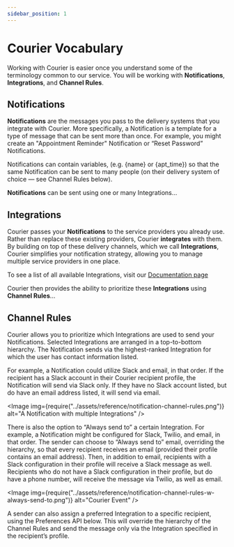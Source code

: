 ```yaml
---
sidebar_position: 1
---
```



# Courier Vocabulary

Working with Courier is easier once you understand some of the terminology common to our service. You will be working with **Notifications**, **Integrations**, and **Channel Rules**.

## Notifications

**Notifications** are the messages you pass to the delivery systems that you integrate with Courier. More specifically, a Notification is a template for a type of message that can be sent more than once. For example, you might create an "Appointment Reminder" Notification or “Reset Password” Notifications.

Notifications can contain variables, (e.g. {name} or {apt_time}) so that the same Notification can be sent to many people (on their delivery system of choice — see Channel Rules below).

**Notifications** can be sent using one or many Integrations…

## Integrations

Courier passes your **Notifications** to the service providers you already use. Rather than replace these existing providers, Courier **integrates** with them. By building on top of these delivery channels, which we call **Integrations**, Courier simplifies your notification strategy, allowing you to manage multiple service providers in one place.

To see a list of all available Integrations, visit our [Documentation page](/)

Courier then provides the ability to prioritize these **Integrations** using **Channel Rules**…

## Channel Rules

Courier allows you to prioritize which Integrations are used to send your Notifications. Selected Integrations are arranged in a top-to-bottom hierarchy. The Notification sends via the highest-ranked Integration for which the user has contact information listed.

For example, a Notification could utilize Slack and email, in that order. If the recipient has a Slack account in their Courier recipient profile, the Notification will send via Slack only. If they have no Slack account listed, but do have an email address listed, it will send via email.

<Image
  img={require("../assets/reference/notification-channel-rules.png")}
  alt="A Notification with multiple Integrations"
/>

There is also the option to “Always send to” a certain Integration. For example, a Notification might be configured for Slack, Twilio, and email, in that order. The sender can choose to “Always send to” email, overriding the hierarchy, so that every recipient receives an email (provided their profile contains an email address). Then, in addition to email, recipients with a Slack configuration in their profile will receive a Slack message as well. Recipients who do not have a Slack configuration in their profile, but do have a phone number, will receive the message via Twilio, as well as email.

<Image
  img={require("../assets/reference/notification-channel-rules-w-always-send-to.png")}
  alt="Courier Event"
/>

A sender can also assign a preferred Integration to a specific recipient, using the Preferences API below. This will override the hierarchy of the Channel Rules and send the message only via the Integration specified in the recipient’s profile.

